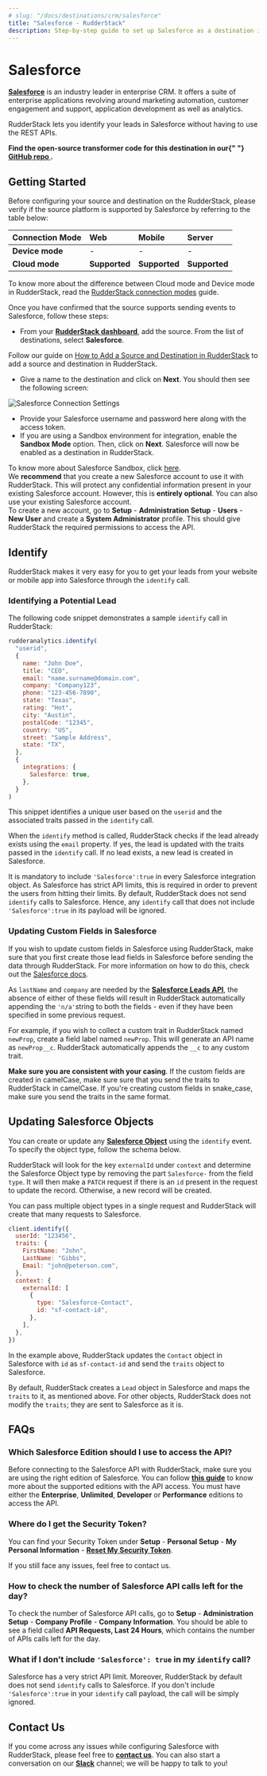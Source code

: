 ```yaml
---
# slug: "/docs/destinations/crm/salesforce"
title: "Salesforce - RudderStack"
description: Step-by-step guide to set up Salesforce as a destination in RudderStack.
---
```


# Salesforce

[**Salesforce**](https://www.salesforce.com/in/?ir=1) is an industry leader in enterprise CRM. It offers a suite of enterprise applications revolving around marketing automation, customer engagement and support, application development as well as analytics.

RudderStack lets you identify your leads in Salesforce without having to use the REST APIs.

<div class="successBlock">
  <strong>
    Find the open-source transformer code for this destination in our{" "}
    <a href="https://github.com/rudderlabs/rudder-transformer/tree/master/v0/destinations/salesforce">
      GitHub repo
    </a>
    .
  </strong>
</div>

## Getting Started

Before configuring your source and destination on the RudderStack, please verify if the source platform is supported by Salesforce by referring to the table below:

| **Connection Mode** | **Web**       | **Mobile**    | **Server**    |
| :------------------ | :------------ | :------------ | :------------ |
| **Device mode**     | -             | -             | -             |
| **Cloud** **mode**  | **Supported** | **Supported** | **Supported** |

<div class="infoBlock">
To know more about the difference between Cloud mode and Device mode in RudderStack, read the <a href="../../get-started/rudderstack-connection-modes">RudderStack connection modes</a> guide.

</div>

Once you have confirmed that the source supports sending events to Salesforce, follow these steps:

- From your [**RudderStack dashboard**](https://app.rudderlabs.com/), add the source. From the list of destinations, select **Salesforce**.

<div class="infoBlock">
Follow our guide on <a href="../../connections/adding-source-and-destination-rudderstack">How to Add a Source and Destination in RudderStack</a> to add a source and destination in RudderStack.

</div>

- Give a name to the destination and click on **Next**. You should then see the following screen:

![Salesforce Connection Settings](https://user-images.githubusercontent.com/59817155/125079748-9a8b0e80-e0e1-11eb-8d58-eda8f773afcf.png)

- Provide your Salesforce username and password here along with the access token.
- If you are using a Sandbox environment for integration, enable the **Sandbox Mode** option. Then, click on **Next**. Salesforce will now be enabled as a destination in RudderStack.

<div class="infoBlock">
To know more about Salesforce Sandbox, click <a href="https://help.salesforce.com/articleView?id=sf.deploy_sandboxes_parent.htm&type=5">here</a>.

</div>

<div class="infoBlock">
We <strong>recommend</strong> that you create a new Salesforce account to use it with RudderStack. This will protect any confidential information present in your existing Salesforce account. However, this is <strong>entirely optional</strong>. You can also use your existing Salesforce account.

</div>

<div class="infoBlock">
To create a new account, go to <strong>Setup</strong> - <strong>Administration Setup</strong> - <strong>Users</strong> - <strong>New User</strong> and create a <strong>System Administrator</strong> profile. This should give RudderStack the required permissions to access the API.

</div>

## Identify

RudderStack makes it very easy for you to get your leads from your website or mobile app into Salesforce through the `identify` call.

### Identifying a Potential Lead

The following code snippet demonstrates a sample `identify` call in RudderStack:

```javascript
rudderanalytics.identify(
  "userid",
  {
    name: "John Doe",
    title: "CEO",
    email: "name.surname@domain.com",
    company: "Company123",
    phone: "123-456-7890",
    state: "Texas",
    rating: "Hot",
    city: "Austin",
    postalCode: "12345",
    country: "US",
    street: "Sample Address",
    state: "TX",
  },
  {
    integrations: {
      Salesforce: true,
    },
  }
)
```

This snippet identifies a unique user based on the `userid` and the associated traits passed in the `identify` call.

When the `identify` method is called, RudderStack checks if the lead already exists using the `email` property. If yes, the lead is updated with the traits passed in the `identify` call. If no lead exists, a new lead is created in Salesforce.

<div class="warningBlock">
It is mandatory to include <code class="inline-code">'Salesforce':true</code> in every Salesforce integration object. As Salesforce has strict API limits, this is required in order to prevent the users from hitting their limits. By default, RudderStack does not send <code class="inline-code">identify</code> calls to Salesforce. Hence, any <code class="inline-code">identify</code> call that does not include <code class="inline-code">'Salesforce':true</code> in its payload will be ignored.

</div>

### Updating Custom Fields in Salesforce

<div class="infoBlock">
If you wish to update custom fields in Salesforce using RudderStack, make sure that you first create those lead fields in Salesforce before sending the data through RudderStack. For more information on how to do this, check out the <a href="https://help.salesforce.com/articleView?id=sf.adding_fields.htm&type=5">Salesforce docs</a>.

</div>

As `lastName` and `company` are needed by the [**Salesforce Leads API**](https://developer.salesforce.com/docs/atlas.en-us.api.meta/api/sforce_api_objects_lead.htm), the absence of either of these fields will result in RudderStack automatically appending the `'n/a'`string to both the fields - even if they have been specified in some previous request.

For example, if you wish to collect a custom trait in RudderStack named `newProp`, create a field label named `newProp`. This will generate an API name as `newProp__c`. RudderStack automatically appends the `__c` to any custom trait.

<div class="infoBlock">
<strong>Make sure you are consistent with your casing</strong>. If the custom fields are created in camelCase, make sure sure that you send the traits to RudderStack in camelCase. If you're creating custom fields in snake_case, make sure you send the traits in the same format.

</div>

## Updating Salesforce Objects

You can create or update any [**Salesforce Object**](https://developer.salesforce.com/docs/atlas.en-us.object_reference.meta/object_reference/sforce_api_objects_list.htm) using the `identify` event. To specify the object type, follow the schema below.

RudderStack will look for the key `externalId` under `context` and determine the Salesforce Object type by removing the part `Salesforce-` from the field `type`. It will then make a `PATCH` request if there is an `id` present in the request to update the record. Otherwise, a new record will be created.

You can pass multiple object types in a single request and RudderStack will create that many requests to Salesforce.

```javascript
client.identify({
  userId: "123456",
  traits: {
    FirstName: "John",
    LastName: "Gibbs",
    Email: "john@peterson.com",
  },
  context: {
    externalId: [
      {
        type: "Salesforce-Contact",
        id: "sf-contact-id",
      },
    ],
  },
})
```

In the example above, RudderStack updates the `Contact` object in Salesforce with `id` as `sf-contact-id` and send the `traits` object to Salesforce.

<div class="infoBlock">
By default, RudderStack creates a <code class="inline-code">Lead</code> object in Salesforce and maps the <code class="inline-code">traits</code> to it, as mentioned above. For other objects, RudderStack does not modify the <code class="inline-code">traits</code>; they are sent to Salesforce as it is.

</div>

## FAQs

### Which Salesforce Edition should I use to access the API?

Before connecting to the Salesforce API with RudderStack, make sure you are using the right edition of Salesforce. You can follow [**this guide**](https://help.salesforce.com/articleView?id=000326486&type=1&mode=1) to know more about the supported editions with the API access. You must have either the **Enterprise**, **Unlimited**, **Developer** or **Performance** editions to access the API.

### Where do I get the Security Token?

You can find your Security Token under **Setup** - **Personal Setup** - **My Personal Information** - [**Reset My Security Token**](https://na15.salesforce.com/_ui/system/security/ResetApiTokenEdit).

If you still face any issues, feel free to contact us.

### How to check the number of Salesforce API calls left for the day?

To check the number of Salesforce API calls, go to **Setup** - **Administration Setup** - **Company Profile** - **Company Information**. You should be able to see a field called **API Requests, Last 24 Hours**, which contains the number of APIs calls left for the day.

### What if I don't include `'Salesforce': true` in my `identify` call?

Salesforce has a very strict API limit. Moreover, RudderStack by default does not send `identify` calls to Salesforce. If you don't include `'Salesforce':true` in your `identify` call payload, the call will be simply ignored.

## Contact Us

If you come across any issues while configuring Salesforce with RudderStack, please feel free to [**contact us**](mailto:%20contact@rudderstack.com). You can also start a conversation on our [**Slack**](https://resources.rudderstack.com/join-rudderstack-slack) channel; we will be happy to talk to you!
